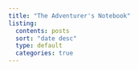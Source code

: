 ```yaml
---
title: "The Adventurer's Notebook"
listing:
  contents: posts
  sort: "date desc"
  type: default
  categories: true
---
```

